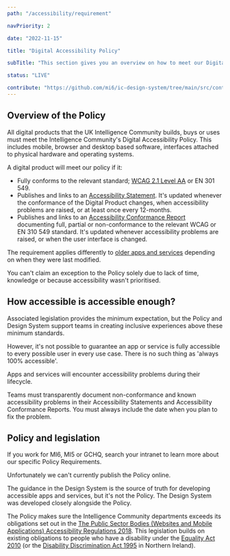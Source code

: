 ```yaml
---
path: "/accessibility/requirement"

navPriority: 2

date: "2022-11-15"

title: "Digital Accessibility Policy"

subTitle: "This section gives you an overview on how to meet our Digital Accessibility Policy."

status: "LIVE"

contribute: "https://github.com/mi6/ic-design-system/tree/main/src/content/structured/accessibility/requirement/index.mdx"
---
```


## Overview of the Policy

All digital products that the UK Intelligence Community builds, buys or uses must meet the Intelligence Community's Digital Accessibility Policy. This includes mobile, browser and desktop based software, interfaces attached to physical hardware and operating systems.

A digital product will meet our policy if it:

- Fully conforms to the relevant standard; [WCAG 2.1 Level AA](/accessibility/requirement/wcag) or EN 301 549.
- Publishes and links to an [Accessibility Statement](/accessibility/documenting/accessibility-statements). It's updated whenever the conformance of the Digital Product changes, when accessibility problems are raised, or at least once every 12-months.
- Publishes and links to an [Accessibility Conformance Report](/accessibility/documenting/conformance-report) documenting full, partial or non-conformance to the relevant WCAG or EN 310 549 standard. It's updated whenever accessibility problems are raised, or when the user interface is changed.

The requirement applies differently to [older apps and services](/accessibility/requirement/meeting-the-policy) depending on when they were last modified.

You can't claim an exception to the Policy solely due to lack of time, knowledge or because accessibility wasn't prioritised.

## How accessible is accessible enough?

Associated legislation provides the minimum expectation, but the Policy and Design System support teams in creating inclusive experiences above these minimum standards.

However, it's not possible to guarantee an app or service is fully accessible to every possible user in every use case. There is no such thing as 'always 100% accessible'.

Apps and services will encounter accessibility problems during their lifecycle.

Teams must transparently document non-conformance and known accessibility problems in their Accessibility Statements and Accessibility Conformance Reports. You must always include the date when you plan to fix the problem.

## Policy and legislation

If you work for MI6, MI5 or GCHQ, search your intranet to learn more about our specific Policy Requirements.

Unfortunately we can't currently publish the Policy online.

The guidance in the Design System is the source of truth for developing accessible apps and services, but it's not the Policy. The Design System was developed closely alongside the Policy.

The Policy makes sure the Intelligence Community departments exceeds its obligations set out in the [The Public Sector Bodies (Websites and Mobile Applications) Accessibility Regulations 2018](https://www.legislation.gov.uk/uksi/2018/852/contents/made). This legislation builds on existing obligations to people who have a disability under the [Equality Act 2010](https://www.legislation.gov.uk/ukpga/2010/15/contents) (or the [Disability Discrimination Act 1995](https://www.legislation.gov.uk/ukpga/1995/50/contents) in Northern Ireland).
